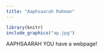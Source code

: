 ---
title: "Aaphsaarah Rahman"
---



```{r, out.width = '30%', fig.align="center", echo = FALSE}
library(knitr)
include_graphics("ap.jpg")
```

AAPHSAARAH YOU have a webpage!
